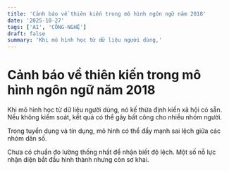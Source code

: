 ```yaml
---
title: 'Cảnh báo về thiên kiến trong mô hình ngôn ngữ năm 2018'
date: '2025-10-27'
tags: ['AI', 'CÔNG-NGHỆ']
draft: false
summary: 'Khi mô hình học từ dữ liệu người dùng,'
---
```


# Cảnh báo về thiên kiến trong mô hình ngôn ngữ năm 2018

Khi mô hình học từ dữ liệu người dùng,
nó kế thừa định kiến xã hội có sẵn.
Nếu không kiểm soát, kết quả có thể gây bất công cho nhiều nhóm người.

Trong tuyển dụng và tín dụng,
mô hình có thể đẩy mạnh sai lệch giữa các nhóm dân số.

Chưa có chuẩn đo lường thống nhất để nhận biết độ lệch.
Một số nỗ lực nhận diện bắt đầu hình thành nhưng còn sơ khai.